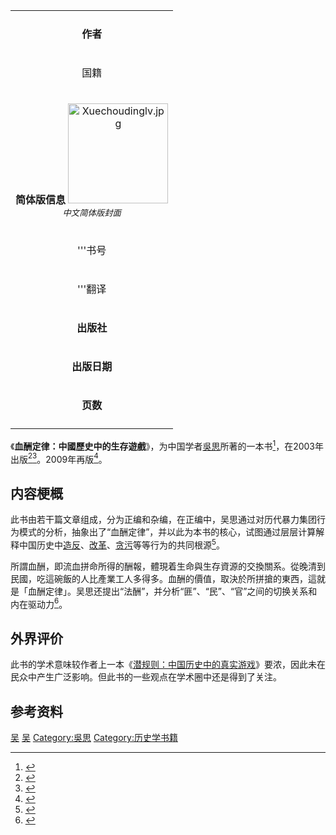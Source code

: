{| class="infobox"   align="right" width="200px"
|+ align="center"|
|-
| align="center" colspan=2|
|-
|'''作者'''||'''[[吳思|吳思]]'''
|-
|国籍||[[中国|中国]]
|-
| bgcolor="#efefef" align="center" colspan=2|
'''简体版信息'''
[[File:Xuechoudinglv.jpg|160px]]<br />
<small>''中文简体版封面''</small>
|-
|'''书号|| ISBN 9787500830870  
|-
|'''翻译|| 
|-
|'''出版社'''|| 中国工人出版社
|-
|'''出版日期'''|| 2003年8月
|-
|'''页数'''|| 287
|-
|}

《'''血酬定律：中國歷史中的生存遊戲'''》，为中国学者[[吳思|吳思]]所著的一本书<ref>{{Cite book|title=信仰访谈录|last=郑雄编|first=|publisher=上海：东方出版中心|year=2013年1月|isbn=978-7-5473-0550-8|location=|pages=147-148}}</ref>，在2003年出版<ref>{{cite book|url=http://book.sina.com.cn/nzt/1076059710_xuechoudinglv/|title=血酬定律：中国历史中的生存游戏（新浪连载版）|author=吳思|publisher=中国工人出版社|year=2003年}}</ref><ref>{{Cite book|title=非日记 2002年前后的书情书色 下|last=胡洪侠著|first=|publisher=北京：海豚出版社|year=2015年6月|isbn=978-7-5110-2088-8|location=|pages=561}}</ref>。2009年再版<ref>{{cite book|url=http://product.dangdang.com/product.aspx?product_id=20529222|title=当当图书，血酬定律（新版）|author=吳思|publisher=语文出版社|access-date=2009-04-26|archive-date=2013-05-27|archive-url=https://web.archive.org/web/20130527200128/http://product.dangdang.com/product.aspx?product_id=20529222|dead-url=no}}</ref>。

== 内容梗概 ==
此书由若干篇文章组成，分为正编和杂编，在正编中，吴思通过对历代暴力集团行为模式的分析，抽象出了“血酬定律”，并以此为本书的核心，试图通过层层计算解释中国历史中[[起义|造反]]、[[改革|改革]]、[[贪污|贪污]]等等行为的共同根源<ref>{{Cite book|title=大败局|last=王方著|first=|publisher=企业管理出版社|year=2013年10月|isbn=978-7-5164-0453-9|location=北京|pages=138}}</ref>。

所謂血酬，即流血拼命所得的酬報，體現着生命與生存資源的交換關系。從晚清到民國，吃這碗飯的人比產業工人多得多。血酬的價值，取決於所拼搶的東西，這就是「血酬定律」。吴思还提出“法酬”，并分析“匪”、“民”、“官”之间的切换关系和内在驱动力<ref>{{Cite book|title=书话文存 坎坷半生唯嗜书|last=王学泰著|first=|publisher=商务印书馆|year=2011年6月| isbn=978-7-100-07436-0|location=北京|pages=174-175}}</ref>。

== 外界评价 ==
此书的学术意味较作者上一本《[[潜规则：中国历史中的真实游戏|潜规则：中国历史中的真实游戏]]》要浓，因此未在民众中产生广泛影响。但此书的一些观点在学术圈中还是得到了关注。

== 参考资料 ==
{{reflist}}

[[Category:中文書籍|吴]]
[[Category:2003年中国书籍|吴]]
[[Category:吳思|Category:吳思]]
[[Category:历史学书籍|Category:历史学书籍]]
